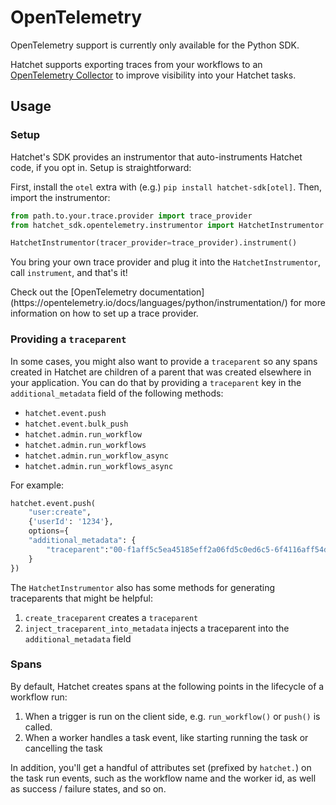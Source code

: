 
# OpenTelemetry

<Callout type="info" emoji="🪓">
  OpenTelemetry support is currently only available for the Python SDK.
</Callout>

Hatchet supports exporting traces from your workflows to an [OpenTelemetry Collector](https://opentelemetry.io/docs/collector/) to improve visibility into your Hatchet tasks.

## Usage

### Setup

Hatchet's SDK provides an instrumentor that auto-instruments Hatchet code, if you opt in. Setup is straightforward:

First, install the `otel` extra with (e.g.) `pip install hatchet-sdk[otel]`. Then, import the instrumentor:

```python
from path.to.your.trace.provider import trace_provider
from hatchet_sdk.opentelemetry.instrumentor import HatchetInstrumentor

HatchetInstrumentor(tracer_provider=trace_provider).instrument()
```

You bring your own trace provider and plug it into the `HatchetInstrumentor`, call `instrument`, and that's it!

<Callout type="info" emoji="🔭">
  Check out the [OpenTelemetry
  documentation](https://opentelemetry.io/docs/languages/python/instrumentation/)
  for more information on how to set up a trace provider.
</Callout>

### Providing a `traceparent`

In some cases, you might also want to provide a `traceparent` so any spans created in Hatchet are children of a parent that was created elsewhere in your application. You can do that by providing a `traceparent` key in the `additional_metadata` field of the following methods:

- `hatchet.event.push`
- `hatchet.event.bulk_push`
- `hatchet.admin.run_workflow`
- `hatchet.admin.run_workflows`
- `hatchet.admin.run_workflow_async`
- `hatchet.admin.run_workflows_async`

For example:

```python
hatchet.event.push(
    "user:create",
    {'userId': '1234'},
    options={
    "additional_metadata": {
        "traceparent":"00-f1aff5c5ea45185eff2a06fd5c0ed6c5-6f4116aff54d54d1-01" ## example traceparent
    }
})
```

The `HatchetInstrumentor` also has some methods for generating traceparents that might be helpful:

1. `create_traceparent` creates a `traceparent`
2. `inject_traceparent_into_metadata` injects a traceparent into the `additional_metadata` field

### Spans

By default, Hatchet creates spans at the following points in the lifecycle of a workflow run:

1. When a trigger is run on the client side, e.g. `run_workflow()` or `push()` is called.
2. When a worker handles a task event, like starting running the task or cancelling the task

In addition, you'll get a handful of attributes set (prefixed by `hatchet.`) on the task run events, such as the workflow name and the worker id, as well as success / failure states, and so on.
